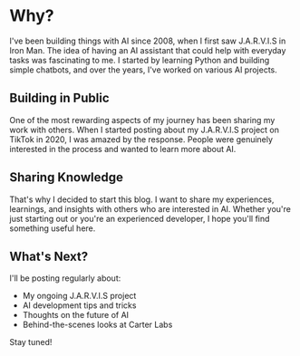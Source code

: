 # Why?

I've been building things with AI since 2008, when I first saw J.A.R.V.I.S in Iron Man. The idea of having an AI assistant that could help with everyday tasks was fascinating to me. I started by learning Python and building simple chatbots, and over the years, I've worked on various AI projects.

## Building in Public

One of the most rewarding aspects of my journey has been sharing my work with others. When I started posting about my J.A.R.V.I.S project on TikTok in 2020, I was amazed by the response. People were genuinely interested in the process and wanted to learn more about AI.

## Sharing Knowledge

That's why I decided to start this blog. I want to share my experiences, learnings, and insights with others who are interested in AI. Whether you're just starting out or you're an experienced developer, I hope you'll find something useful here.

## What's Next?

I'll be posting regularly about:

-   My ongoing J.A.R.V.I.S project
-   AI development tips and tricks
-   Thoughts on the future of AI
-   Behind-the-scenes looks at Carter Labs

Stay tuned!
